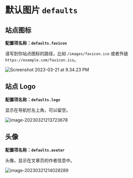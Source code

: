 # 默认图片 `defaults`

## 站点图标

**配置项名称：`defaults.favicon`**

请写到你站点图标的路径，比如 `/images/favicon.ico` 或者外链 `https://example.com/favicon.ico`。

![Screenshot 2023-03-21 at 9.34.23 PM](https://evan.beee.top/img/2023/03/21/2230cd8f61c9e07109113aab9539d8cf.png)

## 站点 Logo

**配置项名称：`defaults.logo`**

显示在导航栏左上角，可以留空。

![image-20230321213723678](https://evan.beee.top/img/2023/03/21/cff6f1d8714a6e801806d564886c9c9a.png)

## 头像

**配置项名称：`defaults.avatar`**

头像，显示在文章页的作者信息中。

![image-20230321214028289](https://evan.beee.top/img/2023/03/21/789d405efa91a67e6a84a71a247346e4.png)

